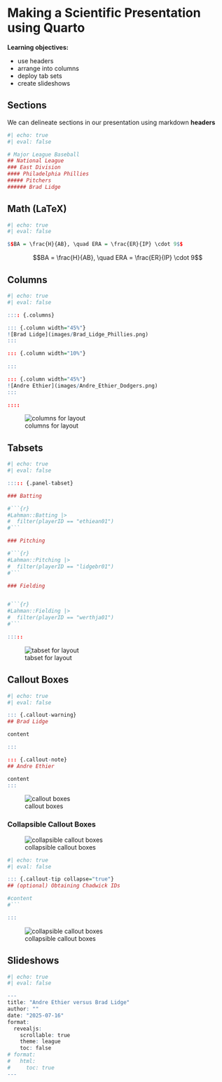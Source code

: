 # Making a Scientific Presentation using Quarto

**Learning objectives:**

- use headers
- arrange into columns
- deploy tab sets
- create slideshows

## Sections

We can delineate sections in our presentation using markdown **headers**

```r
#| echo: true
#| eval: false

# Major League Baseball
## National League
### East Division
#### Philadelphia Phillies
##### Pitchers
###### Brad Lidge
```

## Math (LaTeX)

```r
#| echo: true
#| eval: false

$$BA = \frac{H}{AB}, \quad ERA = \frac{ER}{IP} \cdot 9$$
```

$$BA = \frac{H}{AB}, \quad ERA = \frac{ER}{IP} \cdot 9$$

## Columns

```r
#| echo: true
#| eval: false

:::: {.columns}

::: {.column width="45%"}
![Brad Lidge](images/Brad_Lidge_Phillies.png)
:::

::: {.column width="10%"}
	
:::

::: {.column width="45%"}
![Andre Ethier](images/Andre_Ethier_Dodgers.png)
:::

::::
```

![columns for layout](images/quarto_column_example.png)


## Tabsets

```r
#| echo: true
#| eval: false

::::: {.panel-tabset}

### Batting

#```{r}
#Lahman::Batting |>
#  filter(playerID == "ethiean01")
#```

### Pitching

#```{r}
#Lahman::Pitching |>
#  filter(playerID == "lidgebr01")
#```

### Fielding


#```{r}
#Lahman::Fielding |>
#  filter(playerID == "werthja01")
#```

:::::
```

![tabset for layout](images/quarto_tabset_example.png)


## Callout Boxes

```r
#| echo: true
#| eval: false

::: {.callout-warning}
## Brad Lidge

content

:::

::: {.callout-note}
## Andre Ethier

content
:::
```

![callout boxes](images/quarto_callout_example.png)

### Collapsible Callout Boxes

![collapsible callout boxes](images/quarto_collapsible_example_1.png)

```r
#| echo: true
#| eval: false

::: {.callout-tip collapse="true"}
## (optional) Obtaining Chadwick IDs

#content
#```

:::
```

![collapsible callout boxes](images/quarto_collapsible_example_2.png)

## Slideshows

```r
#| echo: true
#| eval: false

---
title: "Andre Ethier versus Brad Lidge"
author: ""
date: "2025-07-16"
format:
  revealjs:
    scrollable: true
    theme: league
    toc: false
# format:
#   html:
#     toc: true
---
```
